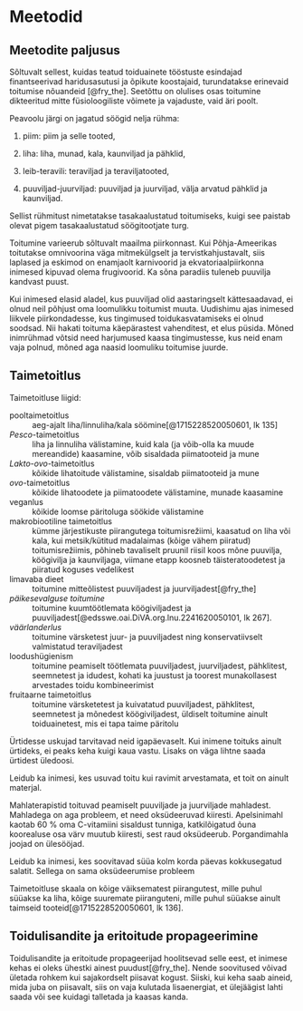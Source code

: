 # Meetodid

## Meetodite paljusus

Sõltuvalt sellest, kuidas teatud toiduainete tööstuste esindajad finantseerivad haridusasutusi ja õpikute koostajaid, turundatakse erinevaid toitumise nõuandeid [@fry_the]. Seetõttu on olulises osas toitumine dikteeritud mitte füsioloogiliste võimete ja vajaduste, vaid äri poolt.

Peavoolu järgi on jagatud söögid nelja rühma:

1. piim: piim ja selle tooted,

2. liha: liha, munad, kala, kaunviljad ja pähklid,

3. leib-teravili: teraviljad ja teraviljatooted,

4. puuviljad-juurviljad: puuviljad ja juurviljad, välja arvatud pähklid ja kaunviljad.

Sellist rühmitust nimetatakse tasakaalustatud toitumiseks, kuigi see paistab olevat pigem tasakaalustatud söögitootjate turg.

Toitumine varieerub sõltuvalt maailma piirkonnast. Kui Põhja-Ameerikas toitutakse omnivoorina väga mitmekülgselt ja tervistkahjustavalt, siis laplased ja eskimod on enamjaolt karnivoorid ja ekvatoriaalpiirkonna inimesed kipuvad olema frugivoorid. Ka sõna paradiis tuleneb puuvilja kandvast puust.

Kui inimesed elasid aladel, kus puuviljad olid aastaringselt kättesaadavad, ei olnud neil põhjust oma loomulikku toitumist muuta. Uudishimu ajas inimesed liikvele piirkondadesse, kus tingimused toidukasvatamiseks ei olnud soodsad. Nii hakati toituma käepärastest vahenditest, et elus püsida. Mõned inimrühmad võtsid need harjumused kaasa tingimustesse, kus neid enam vaja polnud, mõned aga naasid loomuliku toitumise juurde.

## Taimetoitlus

Taimetoitluse liigid:

pooltaimetoitlus
: aeg-ajalt liha/linnuliha/kala söömine[@1715228520050601, lk 135]

*Pesco*-taimetoitlus
: liha ja linnuliha välistamine, kuid kala (ja
võib-olla ka muude mereandide) kaasamine, võib sisaldada piimatooteid ja mune

*Lakto-ovo*-taimetoitlus
: kõikide lihatoitude välistamine, sisaldab piimatooteid ja mune

*ovo*-taimetoitlus
: kõikide lihatoodete ja piimatoodete välistamine, munade kaasamine

veganlus
: kõikide loomse päritoluga söökide välistamine

makrobiootiline taimetoitlus
: kümme järjestikuste piirangutega toitumisrežiimi, kaasatud on liha või kala, kui
metsik/kütitud madalaimas (kõige vähem piiratud) toitumisrežiimis, põhineb tavaliselt pruunil riisil koos mõne puuvilja, köögivilja ja kaunviljaga, viimane etapp koosneb täisteratoodetest ja piiratud koguses vedelikest

limavaba dieet
: toitumine mitteõlistest puuviljadest ja juurviljadest[@fry_the]

*päikesevalguse toitumine*
: toitumine kuumtöötlemata
köögiviljadest ja puuviljadest[@edsswe.oai.DiVA.org.lnu.2241620050101, lk 267].

*väärlanderlus*
: toitumine värsketest juur- ja puuviljadest ning konservatiivselt valmistatud teraviljadest

loodushügienism
: toitumine peamiselt töötlemata puuviljadest, juurviljadest, pähklitest, seemnetest ja idudest, kohati ka juustust ja toorest munakollasest arvestades toidu kombineerimist

fruitaarne taimetoitlus
: toitumine värsketetest ja kuivatatud puuviljadest, pähklitest,
seemnetest ja mõnedest köögiviljadest, üldiselt toitumine ainult toiduainetest, mis ei tapa taime
päritolu

Ürtidesse uskujad tarvitavad neid igapäevaselt. Kui inimene toituks ainult ürtideks, ei peaks keha kuigi kaua vastu. Lisaks on väga lihtne saada ürtidest üledoosi.

Leidub ka inimesi, kes usuvad toitu kui ravimit arvestamata, et toit on ainult materjal.

Mahlaterapistid toituvad peamiselt puuviljade ja juurviljade mahladest. Mahladega on aga probleem, et need oksüdeeruvad kiiresti. Apelsinimahl kaotab $\qty{60}{\percent}$ oma C-vitamiini sisaldust tunniga, katkilõigatud õuna koorealuse osa värv muutub kiiresti, sest raud oksüdeerub. Porgandimahla joojad on ülesööjad.

Leidub ka inimesi, kes soovitavad süüa kolm korda päevas kokkusegatud salatit. Sellega on sama oksüdeerumise probleem

Taimetoitluse skaala on kõige väiksematest piirangutest, mille puhul süüakse ka liha, kõige suuremate piiranguteni, mille puhul süüakse ainult taimseid tooteid[@1715228520050601, lk 136].

## Toidulisandite ja eritoitude propageerimine

Toidulisandite ja eritoitude propageerijad hoolitsevad selle eest, et inimese kehas ei oleks ühestki ainest puudust[@fry_the]. Nende soovitused võivad ületada rohkem kui sajakordselt piisavat kogust. Siiski, kui keha saab aineid, mida juba on piisavalt, siis on vaja kulutada lisaenergiat, et ülejäägist lahti saada või see kuidagi talletada ja kaasas kanda.


